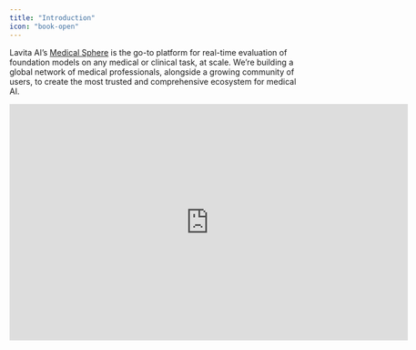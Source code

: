 ```yaml
---
title: "Introduction"
icon: "book-open"
---
```


Lavita AI’s [Medical Sphere](https://sphere.lavita.ai/) is the go-to platform for real-time evaluation of foundation models on any medical or clinical task, at scale. We’re building a global network of medical professionals, alongside a growing community of users, to create the most trusted and comprehensive ecosystem for medical AI.

<Frame caption="Lavita AI’s Medical Sphere">
  <iframe width="700" height="415" src="https://youtu.be/vqrE1kekXP8" title="Lavita AI’s Medical Sphere" frameborder="0" allow="accelerometer; autoplay; clipboard-write; encrypted-media; gyroscope; picture-in-picture" allowfullscreen />
</Frame>

## How It Works

On the Medical Sphere, users can evaluate and test various AI models on medical tasks. They can chat with two foundation models and compare their performance based on criteria such as correctness and helpfulness. Everything begins with asking a medical question. Users can engage in either a **single-turn** or **multi-turn** conversation, then compare the responses from both models and vote for one of the following options:

1. **Model A is better**
2. **Model B is better**
3. **It’s a tie** (both models performed well)
4. **Neither** (neither model provided a good response)

<Frame caption="Medical Sphere">
  <img
    width="700"
    alt="Medical Sphere"
    src="/images/medical-sphere-home.png"
  />
</Frame>

## Comparison Modes

There are two modes of comparison on the Medical Sphere. By default, the models remain **anonymous** to ensure an objective comparison. However, users can choose to switch off the **“Anonymous”** option and manually select which models to compare—this is called a **non-anonymous comparison**. In **anonymous mode**, after submitting a vote, the model names will be revealed.

<Frame caption="Selecting models in the non-anonymous mode">
  <img
    width="500"
    alt="Model selection in the non-anonymous mode"
    src="/Screenshot2025-05-28at12.39.08PM.png"
    title={true}
    className="mx-auto"
    style={{ width:"63%" }}
  />
</Frame>

## Live Leaderboard

Medical Sphere features a live leaderboard where users can track the real-time performance of AI models. To ensure fairness, rankings are based only on anonymous votes - cases where the model's identity is hidden from the evaluator ,  helping eliminate bias in the evaluation process.

We also actively monitor and review voting logs to filter out non-medical queries and instances where model identities are revealed in the responses. The leaderboard is periodically refreshed based on this cleaned, high-quality data , so what you see reflects meaningful, trustworthy feedback from the community.

<Note>
  When reporting results on our **leaderboard**, we only consider votes from anonymous battles. Additionally, while users can ask any type of question, we filter out votes on **non-medical or non-clinical** conversations when aggregating results. Therefore, we encourage users to focus on **medical questions**, as votes on non-medical topics will not be counted.
</Note>